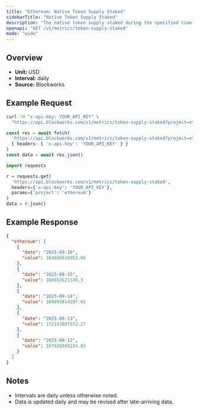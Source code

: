 ```yaml
---
title: "Ethereum: Native Token Supply Staked"
sidebarTitle: "Native Token Supply Staked"
description: "The native token supply staked during the specified time period for given blockchain."
openapi: "GET /v1/metrics/token-supply-staked"
mode: "wide"
---
```


## Overview

- **Unit:** USD
- **Interval:** daily
- **Source:** Blockworks

## Example Request

<CodeGroup>

```bash cURL
curl -H "x-api-key: YOUR_API_KEY" \
  "https://api.blockworks.com/v1/metrics/token-supply-staked?project=ethereum"
```

```typescript TypeScript
const res = await fetch(
  'https://api.blockworks.com/v1/metrics/token-supply-staked?project=ethereum',
  { headers: { 'x-api-key': 'YOUR_API_KEY' } }
)
const data = await res.json()
```

```python Python
import requests

r = requests.get(
  'https://api.blockworks.com/v1/metrics/token-supply-staked',
  headers={'x-api-key': 'YOUR_API_KEY'},
  params={'project': 'ethereum'}
)
data = r.json()
```

</CodeGroup>

## Example Response

```json
{
  "ethereum": [
    {
      "date": "2025-09-16",
      "value": 164626616952.66
    },
    {
      "date": "2025-09-15",
      "value": 166653521140.3
    },
    {
      "date": "2025-09-14",
      "value": 169893814107.02
    },
    {
      "date": "2025-09-13",
      "value": 172143807072.27
    },
    {
      "date": "2025-09-12",
      "value": 167626860124.03
    }
  ]
}
```

## Notes
- Intervals are daily unless otherwise noted.
- Data is updated daily and may be revised after late-arriving data.
